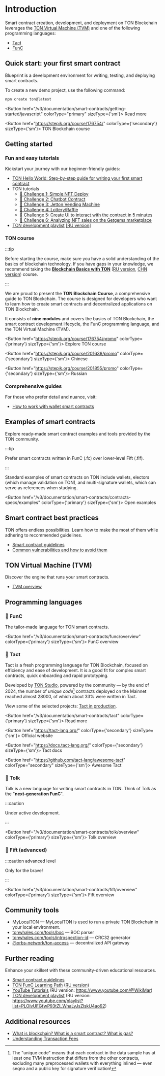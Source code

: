 

# Introduction

Smart contract creation, development, and deployment on TON Blockchain leverages the [TON Virtual Machine (TVM)](/v3/documentation/smart-contracts/overview#ton-virtual-machine-tvm) and one of the following programming languages:

- [Tact](/v3/documentation/smart-contracts/overview#-tact)
- [FunC](/v3/documentation/smart-contracts/overview#-func)

## Quick start: your first smart contract
Blueprint is a development environment for writing, testing, and deploying smart contracts.

To create a new demo project, use the following command:

```bash
npm create ton@latest
```

<Button href="/v3/documentation/smart-contracts/getting-started/javascript" colorType="primary" sizeType={'sm'}>
  Read more
</Button>

<Button href="https://stepik.org/course/176754/" colorType={'secondary'} sizeType={'sm'}>
  TON Blockchain course
</Button>

## Getting started

### Fun and easy tutorials

Kickstart your journey with our beginner-friendly guides:

- [TON Hello World: Step-by-step guide for writing your first smart contract](https://helloworld.tonstudio.io/02-contract/)
- TON tutorials
  - [🚩 Challenge 1: Simple NFT Deploy](https://github.com/romanovichim/TONQuest1)
  - [🚩 Challenge 2: Chatbot Contract](https://github.com/romanovichim/TONQuest2)
  - [🚩 Challenge 3: Jetton Vending Machine](https://github.com/romanovichim/TONQuest3)
  - [🚩 Challenge 4: Lottery/Raffle](https://github.com/romanovichim/TONQuest4)
  - [🚩 Challenge 5: Create UI to interact with the contract in 5 minutes](https://github.com/romanovichim/TONQuest5)
  - [🚩 Challenge 6: Analyzing NFT sales on the Getgems marketplace](https://github.com/romanovichim/TONQuest6)
- [TON development playlist](https://www.youtube.com/playlist?list=PLQ5rEj25H3U2P5qp7nsgVtNGYxEojnnez) [\[RU version\]](https://www.youtube.com/playlist?list=PLOIvUFGfwP93tZI_WnaLyJsZlskU4ao92)

### TON course

:::tip

Before starting the course, make sure you have a solid understanding of the basics of blockchain technology. If you have gaps in your knowledge, we recommend taking the [**Blockchain Basics with TON**](https://stepik.org/course/201294/promo) ([RU version](https://stepik.org/course/202221/), [CHN version](https://stepik.org/course/200976/)) course.

:::

We are proud to present the **TON Blockchain Course**, a comprehensive guide to TON Blockchain. The course is designed for developers who want to learn how to create smart contracts and decentralized applications on TON Blockchain.

It consists of **nine modules** and covers the basics of TON Blockchain, the smart contract development lifecycle, the FunC programming language, and the TON Virtual Machine (TVM).

<Button href="https://stepik.org/course/176754/promo" colorType={'primary'} sizeType={'sm'}>
  Explore TON course
</Button>

<Button href="https://stepik.org/course/201638/promo" colorType={'secondary'} sizeType={'sm'}>
  Chinese
</Button>

<Button href="https://stepik.org/course/201855/promo" colorType={'secondary'} sizeType={'sm'}>
  Russian
</Button>

### Comprehensive guides

For those who prefer detail and nuance, visit:

- [How to work with wallet smart contracts](/v3/guidelines/smart-contracts/howto/wallet)

## Examples of smart contracts

Explore ready-made smart contract examples and tools provided by the TON community.

:::tip

Prefer smart contracts written in FunC (.fc) over lower‑level Fift (.fif).

:::

Standard examples of smart contracts on TON include wallets, electors (which manage validation on TON), and multi-signature wallets, which can serve as references when studying.

<Button href="/v3/documentation/smart-contracts/contracts-specs/examples" colorType={'primary'} sizeType={'sm'}>
  Open examples
</Button>

## Smart contract best practices

TON offers endless possibilities. Learn how to make the most of them while adhering to recommended guidelines.

- [Smart contract guidelines](/v3/guidelines/smart-contracts/guidelines)
- [Common vulnerabilities and how to avoid them](/v3/guidelines/smart-contracts/security/common-vulnerabilities)

## TON Virtual Machine (TVM)

Discover the engine that runs your smart contracts.

- [TVM overview](/v3/documentation/tvm/tvm-overview)

## Programming languages

### 📘 FunC

The tailor-made language for TON smart contracts.

<Button href="/v3/documentation/smart-contracts/func/overview" colorType={'primary'} sizeType={'sm'}>
  FunC overview
</Button>

### 📒 Tact

Tact is a fresh programming language for TON Blockchain, focused on efficiency and ease of development. It is a good fit for complex smart contracts, quick onboarding and rapid prototyping.

Developed by [TON Studio](https://tonstudio.io), powered by the community — by the end of 2024, the number of _unique code_[^1] contracts deployed on the Mainnet reached almost 28000, of which about 33% were written in Tact.

View some of the selected projects: [Tact in production](https://github.com/tact-lang/awesome-tact#tact-in-production-).

[^1]: The "unique code" means that each contract in the data sample has at least one TVM instruction that differs from the other contracts, excluding many preprocessed wallets with everything inlined — even seqno and a public key for signature verification!

<Button href="/v3/documentation/smart-contracts/tact" colorType={'primary'} sizeType={'sm'}>
  Read more
</Button>

<Button href="https://tact-lang.org/" colorType={'secondary'} sizeType={'sm'}>
  Official website
</Button>

<Button href="https://docs.tact-lang.org/" colorType={'secondary'} sizeType={'sm'}>
  Tact docs
</Button>

<Button href="https://github.com/tact-lang/awesome-tact" colorType="secondary" sizeType={'sm'}>
  Awesome Tact
</Button>

### 📗 Tolk

Tolk is a new language for writing smart contracts in TON. Think of Tolk as the "**next‑generation FunC**".

:::caution

Under active development.

:::

<Button href="/v3/documentation/smart-contracts/tolk/overview" colorType={'primary'} sizeType={'sm'}>
  Tolk overview
</Button>

### 📕 Fift (advanced)

:::caution advanced level

Only for the brave!

:::

<Button href="/v3/documentation/smart-contracts/fift/overview" colorType={'primary'} sizeType={'sm'}>
  Fift overview
</Button>

## Community tools

- [MyLocalTON](/v3/guidelines/nodes/running-nodes/running-a-local-ton) — MyLocalTON is used to run a private TON Blockchain in your local environment.
- [tonwhales.com/tools/boc](https://tonwhales.com/tools/boc) — BOC parser
- [tonwhales.com/tools/introspection-id](https://tonwhales.com/tools/introspection-id) — CRC32 generator
- [@orbs-network/ton-access](https://www.orbs.com/ton-access/) — decentralized API gateway

## Further reading

Enhance your skillset with these community-driven educational resources.

- [Smart contract guidelines](/v3/guidelines/smart-contracts/guidelines)
- [TON FunC Learning Path](https://blog.ton.org/func-journey) ([RU version](https://github.com/romanovichim/TonFunClessons_ru))
- [YouTube Tutorials](https://www.youtube.com/@TONDevStudy) (RU version: https://www.youtube.com/@WikiMar)
- [TON development playlist](https://www.youtube.com/playlist?list=PLQ5rEj25H3U2P5qp7nsgVtNGYxEojnnez) (RU version: https://www.youtube.com/playlist?list=PLOIvUFGfwP93tZI_WnaLyJsZlskU4ao92)

## Additional resources

- [What is blockchain? What is a smart contract? What is gas?](https://blog.ton.org/what-is-blockchain)
- [Understanding Transaction Fees](/v3/guidelines/smart-contracts/fee-calculation)

<Feedback />
